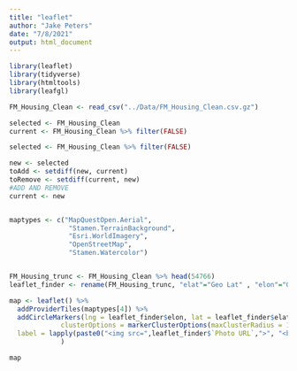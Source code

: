 ```yaml
---
title: "leaflet"
author: "Jake Peters"
date: "7/8/2021"
output: html_document
---
```


```r
library(leaflet)
library(tidyverse)
library(htmltools)
library(leafgl)

FM_Housing_Clean <- read_csv("../Data/FM_Housing_Clean.csv.gz")

```

```r
selected <- FM_Housing_Clean
current <- FM_Housing_Clean %>% filter(FALSE)

selected <- FM_Housing_Clean %>% filter(FALSE)

new <- selected
toAdd <- setdiff(new, current)
toRemove <- setdiff(current, new)
#ADD AND REMOVE
current <- new


maptypes <- c("MapQuestOpen.Aerial",
               "Stamen.TerrainBackground",
               "Esri.WorldImagery",
               "OpenStreetMap",
               "Stamen.Watercolor")


FM_Housing_trunc <- FM_Housing_Clean %>% head(54766)
leaflet_finder <- rename(FM_Housing_trunc, "elat"="Geo Lat" , "elon"="Geo Lon")

map <- leaflet() %>%
  addProviderTiles(maptypes[4]) %>%
  addCircleMarkers(lng = leaflet_finder$elon, lat = leaflet_finder$elat,
             clusterOptions = markerClusterOptions(maxClusterRadius = 100, disableClusteringAtZoom = 16, spiderfyOnMaxZoom = FALSE), radius = 5, 
  label = lapply(paste0("<img src=",leaflet_finder$`Photo URL`,">", "<br>", "$ ",leaflet_finder$`Sold Price` , "<br>",leaflet_finder$`Street Address`, "<br>"), HTML), labelOptions = labelOptions(style=list("text-align" ="center"))
             )

map

```

